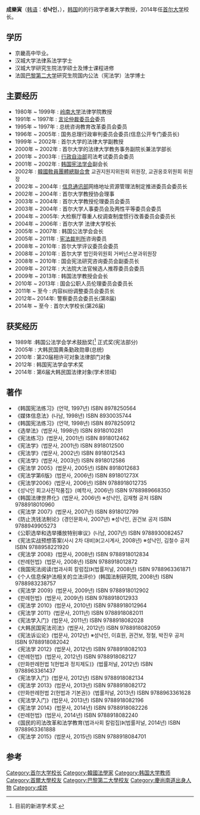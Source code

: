 {{Infobox President
|name        = 成樂寅
| original_name = {{lang|ko|성낙인}} 
|image       = (싹튜브) 축! 제26대 서울대학교 총장 취임-서울대학교 법과대학 성낙인 학장.jpg
|imagesize = 190px
|country = {{ROK}}
|office      = 第26任[[首尔大学|首尔大学校长]]
|president   = 
|term_start  = 2014年7月20日
|term_end    = 
|predecessor = [[吳然天|吳然天]]
|successor   = 
|birth_date  = {{birth date and age|1950|8|24}}
|birth_place = {{KOR}}[[庆尚南道|庆尚南道]][[昌宁郡|昌宁郡]]
|death_date  = 
|death_place = 
|party       = 
|nationality = {{ROK}}
|profession  = 首尔大学法学学士<br>[[巴黎第二大学|巴黎第二大学]]研究生院国内公法（宪法学）法学博士
|spouse      = 
}}
'''成樂寅'''（[[韩语|韩语]]：'''성낙인'''，{{bd|1950年|8月24日|||catIdx=吴}}），[[韩国|韩国]]的的行政学者兼大学教授，2014年任[[首尔大学|首尔大学]]校长。

==学历==
* 京畿高中毕业。
* 汉城大学法律系法学学士
* 汉城大学研究生院法学硕士及博士课程进修
* 法国[[巴黎第二大学|巴黎第二大学]]研究生院国内公法（宪法学）法学博士

== 主要经历 ==
* 1980年 ~ 1999年 : [[嶺南大學_(韓國)|岭南大学]]法律学院教授
* 1991年 ~ 1997年 : [[言论仲裁委员会|言论仲裁委员会]]委员 
* 1995年 ~ 1997年 : 总统咨询教育改革委员会委员
* 1996年 ~ 2005年 : 国务总理行政审判委员会委员(信息公开专门委员长)
* 1999年 ~ 2002年 : 首尔大学的法律大学副教授
* 2000年 ~ 2002年 : 首尔大学的法律大学教务事务副院长兼法学部长
* 2001年 ~ 2003年 : [[行政自治部|行政自治部]]司法考试委员会委员
* 2001年 ~ 2002年 : [[韩国宪法学会|韩国宪法学会]]副会长
* 2002年 : [[韓國敎員團體總聯合會|韓國敎員團體總聯合會]] 교권지원지위원회 위원장, 교권옹호위원회 위원장  
* 2002年 ~ 2004年 : [[大韩民国信息通讯部|信息通讯部]]网络地址资源管理法制定推进委员会委员长
* 2002年 ~ 2004年 : 首尔大学教授协会理事
* 2003年 ~ 2004年 : 首尔大学教授伦理委员会委员
* 2003年 ~ 2004年 : 首尔大学人事委员会及两性平等委员会委员
* 2004年 ~ 2005年: 大检察厅尊重人权调查制度惯行改善委员会委员长
* 2004年 ~ 2006年 : 首尔大学 法律大学校长
* 2005年 ~ 2007年 : 韩国公法学会会长
* 2005年 ~ 2011年 : [[宪法裁判所|宪法裁判所]]咨询委员
* 2008年 ~ 2010年 : 首尔大学评议委员会委员
* 2008年 ~ 2010年 : 首尔大学 법인화위원회 거버넌스분과위원장
* 2008年 ~ 2010年 : 国会宪法研究咨询委员会副委员长
* 2009年 ~ 2012年 : 大法院大法官候选人推荐委员会委员
* 2009年 ~ 2013年 : 韩国法学教授会会长
* 2010年 ~ 2013年 : 国会公职人员伦理委员会委员长
* 2011年 ~ 至今 : 内容纠纷调整委员会委员长
* 2012年~ 2014年: 警察委员会委员长(第8届) 
* 2014年 ~ 至今 : 首尔大学校长(第26届)

== 获奖经历 ==
* 1989年 :韩国公法学会学术鼓励奖[<ref>目前的新进学术奖.</ref> 正式奖(宪法部分)
* 2005年 : 大韩民国黄条勤政勋章(总统)
* 2010年 : 第20届相许可对象法律部门对象
* 2012年 : 韩国宪法学会学术奖
* 2014年 : 第6届大韩民国法律对象(学术领域)

== 著作 ==
* 《韩国宪法练习》(언약, 1997년) ISBN 8978250564
* 《媒体信息法》(나남, 1998년) ISBN 8930035744
* 《韩国宪法练习》(언약, 1998년) ISBN 8978250912
* 《选举法》(법문사, 1998년) ISBN 8918010281
* 《宪法练习》(법문사, 2001년) ISBN 8918012462
* 《宪法学》(법문사, 2001년) ISBN 8918012500
* 《宪法学》(법문사, 2002년) ISBN 8918012543
* 《宪法学》(법문사, 2003년) ISBN 8918012586
* 《宪法学 2005》(법문사, 2005년) ISBN 8918012683
* 《宪法学第6版》(법문사, 2006년) ISBN 891801273X
* 《宪法学2006》(법문사, 2006년) ISBN 9788918012735
* 《성낙인 회고사진작품집》(예학사, 2006년) ISBN 9788989668350
* 《韩国法律世界化》(법문사, 2006년) ※성낙인, 김재형 공저 ISBN 9788918010960
* 《宪法学 2007》(법문사, 2007년) ISBN 8918012799
* 《防止洗钱法制论》(경인문화사, 2007년) ※성낙인, 권건보 공저 ISBN 9788949905273
* 《公职选举和选举播放特别审议》(나남, 2007년) ISBN 9788930082457
* 《宪法实战预想答案(사시 2차 대비)》(고시계사, 2008년) ※성낙인, 김철수 공저 ISBN 9788958221920
* 《宪法学 2008》(법문사, 2008년) ISBN 9788918012834
* 《판례헌법》(법문사, 2008년) ISBN 9788918012872
* 《我国宪法阅读(법과사회 칼럼집)》(법률저널, 2008년) ISBN 9788963361871
* 《个人信息保护法相关的立法评价》(韩国法制研究院, 2008년) ISBN 9788983238757
* 《宪法学 2009》(법문사, 2009년) ISBN 9788918012902
* 《판례헌법》(법문사, 2009년) ISBN 9788918012933
* 《宪法学 2010》(법문사, 2010년) ISBN 9788918012964
* 《宪法学 2011》(법문사, 2011년) ISBN 9788918082011
* 《宪法学入门》(법문사, 2011년) ISBN 9788918082028
* 《大韩民国宪法司法》(법문사, 2012년) ISBN 9788918082059
* 《宪法诉讼论》(법문사, 2012년) ※성낙인, 이효원, 권건보, 정철, 박진우 공저 ISBN 9788918082042
* 《宪法学 2012》(법문사, 2012년) ISBN 9788918082103
* 《판례헌법》(법문사, 2012년) ISBN 9788918082127
* 《만화판례헌법 1(헌법과 정치제도)》(법률저널, 2012년) ISBN 9788963361437
* 《宪法学入门》(법문사, 2012년) ISBN 9788918082134
* 《宪法学 2013》(법문사, 2013년) ISBN 9788918082172
* 《만화판례헌법 2(헌법과 기본권)》(법률저널, 2013년) ISBN 9788963361628
* 《宪法学入门》(법문사, 2013년) ISBN 9788918082196
* 《宪法学 2014》(법문사, 2014년) ISBN 9788918082226
* 《판례헌법》(법문사, 2014년) ISBN 9788918082240
* 《国民的司法改革和法学教育(법과사회 칼럼집)》(법률저널, 2014년) ISBN 9788963361888
* 《宪法学 2015》(법문사, 2015년) ISBN 9788918084701

==参考==
{{Reflist}}

{{S-start}}
{{Succession box|
 before=[[吴然天|吴然天]]|
 title=[[首尔大学|首尔大学校长]]|
 years=2014年 - |
 after=吴世正
}}
{{S-end}}

{{DEFAULTSORT:C}}
[[Category:首尔大学校长|Category:首尔大学校长]]
[[Category:韓國法學家|Category:韓國法學家]]
[[Category:韩国大学教师|Category:韩国大学教师]]
[[Category:首爾大學校友|Category:首爾大學校友]]
[[Category:巴黎第二大學校友|Category:巴黎第二大學校友]]
[[Category:慶尚南道出身人物|Category:慶尚南道出身人物]]
[[Category:成姓|Category:成姓]]